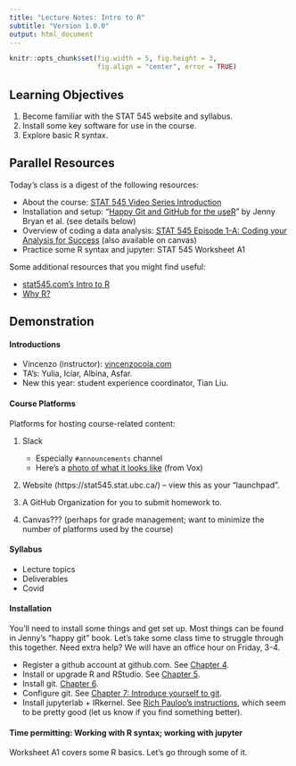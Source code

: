 ```yaml
---
title: "Lecture Notes: Intro to R"
subtitle: "Version 1.0.0"
output: html_document
---
```


```r
knitr::opts_chunk$set(fig.width = 5, fig.height = 3, 
                      fig.align = "center", error = TRUE)
```


## Learning Objectives

1. Become familiar with the STAT 545 website and syllabus.
2. Install some key software for use in the course. 
2. Explore basic R syntax.

## Parallel Resources

Today's class is a digest of the following resources:

- About the course: [STAT 545 Video Series Introduction](https://www.youtube.com/watch?v=6REhJVsbbAM)
- Installation and setup: "[Happy Git and GitHub for the useR](https://happygitwithr.com/)" by Jenny Bryan et al. (see details below)
- Overview of coding a data analysis: [STAT 545 Episode 1-A: Coding your Analysis for Success](https://youtu.be/91LmBj29-Sc) (also available on canvas)
- Practice some R syntax and jupyter: STAT 545 Worksheet A1

Some additional resources that you might find useful:

- [stat545.com's Intro to R](https://stat545.com/r-basics.html)
- [Why R?](https://cfss.uchicago.edu/setup/what-is-r/)

## Demonstration

#### Introductions

- Vincenzo (instructor): [vincenzocoia.com](https://vincenzocoia.com/)
- TA's: Yulia, Icíar, Albina, Asfar.
- New this year: student experience coordinator, Tian Liu.

#### Course Platforms

Platforms for hosting course-related content:

1. Slack
    - Especially `#announcements` channel
    - Here's a [photo of what it looks like](https://cdn.vox-cdn.com/thumbor/ljup85YXH0uSunvONPrkkys_1po=/0x0:1980x1320/1820x1213/filters:focal(832x502:1148x818):format(webp)/cdn.vox-cdn.com/uploads/chorus_image/image/66517684/slacknewdesign.0.jpg) (from Vox) 
    
2. Website (https://stat545.stat.ubc.ca/) -- view this as your "launchpad". 

3. A GitHub Organization for you to submit homework to.

4. Canvas??? (perhaps for grade management; want to minimize the number of platforms used by the course)

#### Syllabus

- Lecture topics
- Deliverables
- Covid

#### Installation

You'll need to install some things and get set up. Most things can be found in Jenny's "happy git" book. Let's take some class time to struggle through this together. Need extra help? We will have an office hour on Friday, 3-4. 

- Register a github account at github.com. See [Chapter 4](https://happygitwithr.com/github-acct.html).
- Install or upgrade R and RStudio. See [Chapter 5](https://happygitwithr.com/install-r-rstudio.html).
- Install git. [Chapter 6](https://happygitwithr.com/install-git.html).
- Configure git. See [Chapter 7: Introduce yourself to git](https://happygitwithr.com/hello-git.html).
- Install jupyterlab + IRkernel. See [Rich Pauloo's instructions](https://richpauloo.github.io/2018-05-16-Installing-the-R-kernel-in-Jupyter-Lab/), which seem to be pretty good (let us know if you find something better).

#### Time permitting: Working with R syntax; working with jupyter

Worksheet A1 covers some R basics. Let's go through some of it. 
